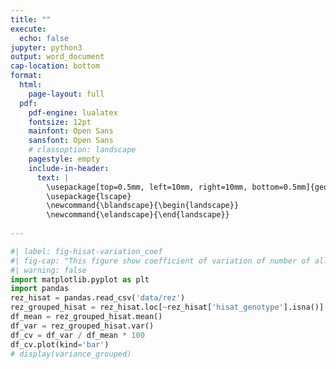 ```yaml
---
title: ""
execute:
  echo: false
jupyter: python3
output: word_document
cap-location: bottom
format: 
  html:
    page-layout: full
  pdf:
    pdf-engine: lualatex
    fontsize: 12pt
    mainfont: Open Sans
    sansfont: Open Sans
    # classoption: landscape
    pagestyle: empty
    include-in-header: 
      text: |
        \usepackage[top=0.5mm, left=10mm, right=10mm, bottom=0.5mm]{geometry}
        \usepackage{lscape}
        \newcommand{\blandscape}{\begin{landscape}}
        \newcommand{\elandscape}{\end{landscape}}
  
---
```


```python
#| label: fig-hisat-variation_coef
#| fig-cap: "This figure show coefficient of variation of number of allele1's reads, allele2's reads and sum of allele1&2 reads for each gene. This is a ratio between the mean and the variance of these variables and it allow us to compare the variability of each variable between genes"
#| warning: false
import matplotlib.pyplot as plt
import pandas
rez_hisat = pandas.read_csv('data/rez')
rez_grouped_hisat = rez_hisat.loc[~rez_hisat['hisat_genotype'].isna()].groupby('gene')['hisat_ratio']
df_mean = rez_grouped_hisat.mean()
df_var = rez_grouped_hisat.var()
df_cv = df_var / df_mean * 100
df_cv.plot(kind='bar')
# display(variance_grouped)
```
